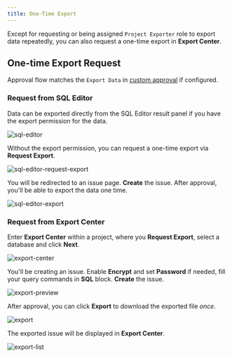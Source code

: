 ```yaml
---
title: One-Time Export
---
```


Except for requesting or being assigned `Project Exporter` role to export data repeatedly, you can also request a one-time export in **Export Center**.

## One-time Export Request

Approval flow matches the `Export Data` in [custom approval](/administration/custom-approval/) if configured.

### Request from SQL Editor

Data can be exported directly from the SQL Editor result panel if you have the export permission for the data.

![sql-editor](/content/docs/security/database-permission/export/sql-editor.webp)

Without the export permission, you can request a one-time export via **Request Export**.

![sql-editor-request-export](/content/docs/security/database-permission/export/sql-editor-request-export.webp)

You will be redirected to an issue page. **Create** the issue. After approval, you'll be able to export the data one time.

![sql-editor-export](/content/docs/security/database-permission/export/sql-editor-export.webp)

### Request from Export Center

Enter **Export Center** within a project, where you **Request Export**, select a database and click **Next**.

![export-center](/content/docs/security/database-permission/export/export-center.webp)

You'll be creating an issue. Enable **Encrypt** and set **Password** if needed, fill your query commands in **SQL** block. **Create** the issue.

![export-preview](/content/docs/security/database-permission/export/export-preview.webp)

After approval, you can click **Export** to download the exported file _once_.

![export](/content/docs/security/database-permission/export/export.webp)

The exported issue will be displayed in **Export Center**.

![export-list](/content/docs/security/database-permission/export/export-list.webp)
